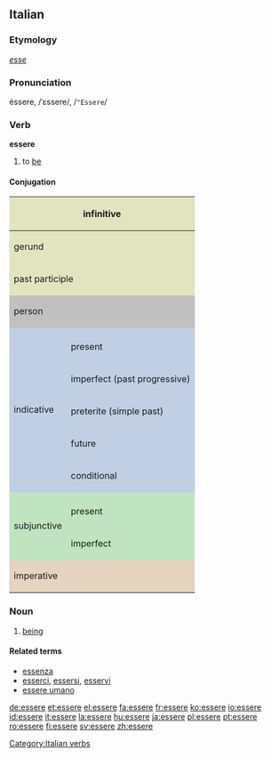 ==Italian==

===Etymology===
{{L.|it}} ''[[esse]]''

===Pronunciation===
èssere, /ˈɛssere/, /<tt>"Essere</tt>/

===Verb===
'''essere'''

# to [[be]]

====Conjugation====
<center>
{| style="background:#F0F0F0"

|-
! colspan="3" style="background:#e2e4c0" | infinitive
| colspan="5" | essere

|-
! colspan="3" style="background:#e2e4c0" | gerund
| colspan="5" | [[essendo]]

|-
! colspan="3" style="background:#e2e4c0" | past participle
| colspan="5" | [[stato]]

|-
! colspan="2" rowspan="2" style="background:#C0C0C0" | person
! colspan="3" style="background:#C0C0C0" | singular
! colspan="3" style="background:#C0C0C0" | plural

|-
! style="background:#C0C0C0;width:12.5%" | first
! style="background:#C0C0C0;width:12.5%" | second
! style="background:#C0C0C0;width:12.5%" | third
! style="background:#C0C0C0;width:12.5%" | first
! style="background:#C0C0C0;width:12.5%" | second
! style="background:#C0C0C0;width:12.5%" | third

|-
! style="background:#c0cfe4" rowspan="6" | indicative
! style="background:#c0cfe4" |
! style="background:#c0cfe4" | io
! style="background:#c0cfe4" | tu
! style="background:#c0cfe4" | lui/lei
! style="background:#c0cfe4" | noi
! style="background:#c0cfe4" | voi
! style="background:#c0cfe4" | loro

|-
! style="height:3em;background:#c0cfe4" | present
| [[sono]]
| [[sei]]
| [[è]]
| [[siamo]]
| [[siete]]
| [[sono]]

|-
! style="height:3em;background:#c0cfe4" | imperfect (past progressive)
| [[ero]]
| [[eri]]
| [[era]]
| [[eravamo]]
| [[eravate]]
| [[erano]]

|-
! style="height:3em;background:#c0cfe4" | preterite (simple past)
| [[fui]]
| [[fosti]]
| [[fu]]
| [[fummo]]
| [[foste]]
| [[furono]]

|-
! style="height:3em;background:#c0cfe4" | future
| [[sarò]]
| [[sarai]]
| [[sarà]]
| [[saremo]]
| [[sarete]]
| [[saranno]]

|-
! style="height:3em;background:#c0cfe4" | conditional
| [[sarei]]
| [[saresti]]
| [[sarebbe]]
| [[saremmo]]
| [[sareste]]
| [[sarebbero]]

|-
! style="background:#c0e4c0" rowspan="3" | subjunctive
! style="background:#c0e4c0" |
! style="background:#c0e4c0" | che io
! style="background:#c0e4c0" | che tu
! style="background:#c0e4c0" | che lui/che lei
! style="background:#c0e4c0" | che noi
! style="background:#c0e4c0" | che voi
! style="background:#c0e4c0" | che loro

|-
! style="height:3em;background:#c0e4c0" | present
| [[sia]]
| sia
| sia
| [[siamo]]
| [[siate]]
| [[siano]]

|-
! style="height:3em;background:#c0e4c0" rowspan="1" | imperfect
| [[fossi]]
| fossi
| [[fosse]]
| [[fossimo]]
| [[foste]]
| [[fossero]]

|-
! colspan="2" rowspan="2" style="height:3em;background:#e4d4c0" | imperative
! style="background:#e4d4c0" | -
! style="background:#e4d4c0" | tu
! style="background:#e4d4c0" | lui/lei
! style="background:#e4d4c0" | noi
! style="background:#e4d4c0" | voi
! style="background:#e4d4c0" | loro

|-
|
| [[sii]]
|
|
| [[siate]]
|

|}
</center>

===Noun===
{{it-noun|esser|m|e|i}}

# [[being]]

====Related terms====
*[[essenza]]
*[[esserci]], [[essersi]], [[esservi]]
*[[essere umano]]

[[Category:Italian verbs]]

[[de:essere]]
[[et:essere]]
[[el:essere]]
[[fa:essere]]
[[fr:essere]]
[[ko:essere]]
[[io:essere]]
[[id:essere]]
[[it:essere]]
[[la:essere]]
[[hu:essere]]
[[ja:essere]]
[[pl:essere]]
[[pt:essere]]
[[ro:essere]]
[[fi:essere]]
[[sv:essere]]
[[zh:essere]]